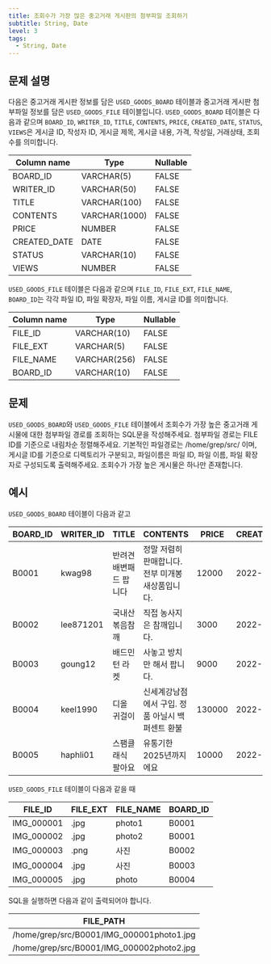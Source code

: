 ```yaml
---
title: 조회수가 가장 많은 중고거래 게시판의 첨부파일 조회하기
subtitle: String, Date
level: 3
tags:
  - String, Date
---
```


## 문제 설명

다음은 중고거래 게시판 정보를 담은 `USED_GOODS_BOARD` 테이블과 중고거래 게시판 첨부파일 정보를 담은 `USED_GOODS_FILE` 테이블입니다. `USED_GOODS_BOARD` 테이블은 다음과 같으며 `BOARD_ID`, `WRITER_ID`, `TITLE`, `CONTENTS`, `PRICE`, `CREATED_DATE`, `STATUS`, `VIEWS`은 게시글 ID, 작성자 ID, 게시글 제목, 게시글 내용, 가격, 작성일, 거래상태, 조회수를 의미합니다.

| Column name  | Type          | Nullable |
| ------------ | ------------- | -------- |
| BOARD_ID     | VARCHAR(5)    | FALSE    |
| WRITER_ID    | VARCHAR(50)   | FALSE    |
| TITLE        | VARCHAR(100)  | FALSE    |
| CONTENTS     | VARCHAR(1000) | FALSE    |
| PRICE        | NUMBER        | FALSE    |
| CREATED_DATE | DATE          | FALSE    |
| STATUS       | VARCHAR(10)   | FALSE    |
| VIEWS        | NUMBER        | FALSE    |

`USED_GOODS_FILE` 테이블은 다음과 같으며 `FILE_ID`, `FILE_EXT`, `FILE_NAME`, `BOARD_ID`는 각각 파일 ID, 파일 확장자, 파일 이름, 게시글 ID를 의미합니다.

| Column name | Type         | Nullable |
| ----------- | ------------ | -------- |
| FILE_ID     | VARCHAR(10)  | FALSE    |
| FILE_EXT    | VARCHAR(5)   | FALSE    |
| FILE_NAME   | VARCHAR(256) | FALSE    |
| BOARD_ID    | VARCHAR(10)  | FALSE    |

## 문제

`USED_GOODS_BOARD`와 `USED_GOODS_FILE` 테이블에서 조회수가 가장 높은 중고거래 게시물에 대한 첨부파일 경로를 조회하는 SQL문을 작성해주세요. 첨부파일 경로는 FILE ID를 기준으로 내림차순 정렬해주세요. 기본적인 파일경로는 /home/grep/src/ 이며, 게시글 ID를 기준으로 디렉토리가 구분되고, 파일이름은 파일 ID, 파일 이름, 파일 확장자로 구성되도록 출력해주세요. 조회수가 가장 높은 게시물은 하나만 존재합니다.

## 예시

`USED_GOODS_BOARD` 테이블이 다음과 같고

| BOARD_ID | WRITER_ID | TITLE                  | CONTENTS                                          | PRICE  | CREATED_DATE | STATUS | VIEWS |
| -------- | --------- | ---------------------- | ------------------------------------------------- | ------ | ------------ | ------ | ----- |
| B0001    | kwag98    | 반려견 배변패드 팝니다 | 정말 저렴히 판매합니다. 전부 미개봉 새상품입니다. | 12000  | 2022-10-01   | DONE   | 250   |
| B0002    | lee871201 | 국내산 볶음참깨        | 직접 농사지은 참깨입니다.                         | 3000   | 2022-10-02   | DONE   | 121   |
| B0003    | goung12   | 배드민턴 라켓          | 사놓고 방치만 해서 팝니다.                        | 9000   | 2022-10-02   | SALE   | 212   |
| B0004    | keel1990  | 디올 귀걸이            | 신세계강남점에서 구입. 정품 아닐시 백퍼센트 환불  | 130000 | 2022-10-02   | SALE   | 199   |
| B0005    | haphli01  | 스팸클래식 팔아요      | 유통기한 2025년까지에요                           | 10000  | 2022-10-02   | SALE   | 121   |

`USED_GOODS_FILE` 테이블이 다음과 같을 때

| FILE_ID    | FILE_EXT | FILE_NAME | BOARD_ID |
| ---------- | -------- | --------- | -------- |
| IMG_000001 | .jpg     | photo1    | B0001    |
| IMG_000002 | .jpg     | photo2    | B0001    |
| IMG_000003 | .png     | 사진      | B0002    |
| IMG_000004 | .jpg     | 사진      | B0003    |
| IMG_000005 | .jpg     | photo     | B0004    |

SQL을 실행하면 다음과 같이 출력되어야 합니다.

| FILE_PATH                                 |
| ----------------------------------------- |
| /home/grep/src/B0001/IMG_000001photo1.jpg |
| /home/grep/src/B0001/IMG_000002photo2.jpg |
